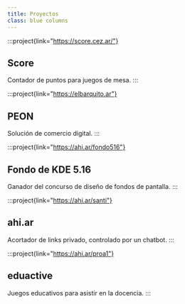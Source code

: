 ```yaml
---
title: Proyectos
class: blue columns
---
```


:::project{link="https://score.cez.ar/"}
## Score
Contador de puntos para juegos de mesa.
:::

:::project{link="https://elbarquito.ar"}
## PEON
Solución de comercio digital.
:::

:::project{link="https://ahi.ar/fondo516"}
## Fondo de KDE 5.16
Ganador del concurso de diseño de fondos de pantalla.
:::

:::project{link="https://ahi.ar/santi"}
## ahi.ar
Acortador de links privado, controlado por un chatbot.
:::

:::project{link="https://ahi.ar/proa1"}
## eduactive
Juegos educativos para asistir en la docencia.
:::

